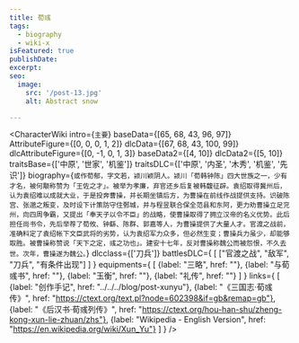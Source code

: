```yaml
---
title: 荀彧
tags:
  - biography
  - wiki-x
isFeatured: true
publishDate:
excerpt:
seo:
  image:
    src: '/post-13.jpg'
    alt: Abstract snow

---
```



<CharacterWiki
  intro={`主要`}
  baseData={[65, 68, 43, 96, 97]}
  AttributeFigure={[0, 0, 0, 1, 2]}
  dlcData={[67, 68, 43, 100, 99]}
  dlcAttributeFigure={[0, -1, 0, 1, 3]}
  baseData2={[4, 10]}
  dlcData2={[5, 10]}
  traitsBase={['中原', '世家', '机鉴']}
  traitsDLC={['中原', '内圣', '木秀', '机鉴', '先识']}
  biography={`或作荀郁，字文若，颍川颖阴人。颍川「荀韩钟陈」四大世族之一，少有才名，被何颙称赞为「王佐之才」。被举为孝廉，弃官还乡后复被韩馥征辟。袁绍取得冀州后，认为袁绍难以成就大业，于是投奔曹操，并长期坐镇后方，为曹操在前线作战提供支持。识破陈宫、张邈之叛变，及时设下计策防守住鄄城，并与程昱联合保全范县和东阿，更力劝曹操立足兖州，向四周争霸，又提出「奉天子以令不臣」的战略，使曹操取得了拥立汉帝的名义优势。此后担任尚书令，先后举荐了荀攸、钟繇、陈群、郭嘉等人，为曹操提供了大量人才。官渡之战前，准确料定了袁绍帐下文臣武将的劣势，认为袁绍军力众多，但必然生变；曹操兵力虽少，却能够取胜。被曹操称赞说「天下之定，彧之功也」。建安十七年，反对曹操称魏公而被怨恨，不久去世。次年，曹操遂为魏公。`}
  dlcclass={['刀兵']}
  battlesDLC={
    [
      ["官渡之战", "敌军", "刀兵", "有条件出现"]
    ]
  }
  equipments={
    [
      {label: "三略", href: ""},
      {label: "与荀彧书", href: ""},
      {label: "玉衡", href: ""},
      {label: "礼传", href: ""}
    ]
  }
  links={
    [
      {label: "创作手记", href: "../../../blog/post-xunyu"},
      {label: "《三国志·荀彧传》", href: "https://ctext.org/text.pl?node=602398&if=gb&remap=gb"},
      {label: "《后汉书·荀彧列传》", href: "https://ctext.org/hou-han-shu/zheng-kong-xun-lie-zhuan/zhs"},
      {label: "Wikipedia - English Version", href: "https://en.wikipedia.org/wiki/Xun_Yu"}
    ]
  }
/>

